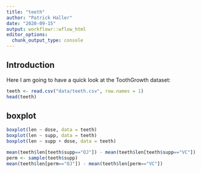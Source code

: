 ```yaml
---
title: "teeth"
author: "Patrick Haller"
date: "2020-09-15"
output: workflowr::wflow_html
editor_options:
  chunk_output_type: console
---
```


## Introduction


Here I am going to have a quick look at the ToothGrowth dataset:  


```r

teeth <- read.csv("data/teeth.csv", row.names = 1)
head(teeth)


```


## boxplot  

```r
boxplot(len ~ dose, data = teeth)
boxplot(len ~ supp, data = teeth)
boxplot(len ~ supp + dose, data = teeth)
```


```r

mean(teeth$len[teeth$supp=="OJ"]) - mean(teeth$len[teeth$supp=="VC"])
perm <- sample(teeth$supp)
mean(teeth$len[perm=="OJ"]) - mean(teeth$len[perm=="VC"])

```



